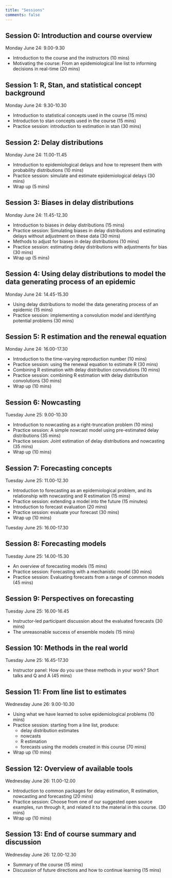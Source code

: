 ```yaml
---
title: "Sessions"
comments: false
---
```


## Session 0: Introduction and course overview

Monday June 24: 9.00-9.30

- Introduction to the course and the instructors (10 mins)
- Motivating the course: From an epidemiological line list to informing decisions in real-time (20 mins)

## Session 1: R, Stan, and statistical concept background

Monday June 24: 9.30-10.30

- Introduction to statistical concepts used in the course (15 mins)
- Introduction to stan concepts used in the course (15 mins)
- Practice session: introduction to estimation in stan (30 mins)

## Session 2: Delay distributions

Monday June 24: 11.00-11.45

- Introduction to epidemiological delays and how to represent them with probability distributions (10 mins)
- Practice session: simulate and estimate epidemiological delays (30 mins)
- Wrap up (5 mins)

## Session 3: Biases in delay distributions

Monday June 24: 11.45-12.30

- Introduction to biases in delay distributions (15 mins)
- Practice session: Simulating biases in delay distributions and estimating delays without adjustment on these data (30 mins)
- Methods to adjust for biases in delay distributions (10 mins)
- Practice session: estimating delay distributions with adjustments for bias (30 mins)
- Wrap up (5 mins)

## Session 4: Using delay distributions to model the data generating process of an epidemic

Monday June 24: 14.45-15.30

- Using delay distributions to model the data generating process of an epidemic (15 mins)
- Practice session: implementing a convolution model and identifying potential problems (30 mins)

## Session 5: R estimation and the renewal equation

Monday June 24: 16.00-17.30

- Introduction to the time-varying reproduction number (10 mins)
- Practice session: using the renewal equation to estimate R (30 mins)
- Combining R estimation with delay distribution convolutions (10 mins)
- Practice session: combining R estimation with delay distribution convolutions (30 mins)
- Wrap up (10 mins)

## Session 6: Nowcasting

Tuesday June 25: 9.00-10.30

- Introduction to nowcasting as a right-truncation problem (10 mins)
- Practice session: A simple nowcast model using pre-estimated delay distributions (35 mins)
- Practice session: Joint estimation of delay distributions and nowcasting (35 mins)
- Wrap up (10 mins)

## Session 7: Forecasting concepts

Tuesday June 25: 11.00-12.30

- Introduction to forecasting as an epidemiological problem, and its relationship with nowcasting and R estimation (15 mins)
- Practice session: extending a model into the future (15 minutes)
- Introduction to forecast evaluation (20 mins)
- Practice session: evaluate your forecast (30 mins)
- Wrap up (10 mins)

Tuesday June 25: 16.00-17.30

## Session 8: Forecasting models

Tuesday June 25: 14.00-15.30

- An overview of forecasting models (15 mins)
- Practice session: Forecasting with a mechanistic model (30 mins)
- Practice session: Evaluating forecasts from a range of common models (45 mins)

## Session 9: Perspectives on forecasting

Tuesday June 25: 16.00-16.45

- Instructor-led participant discussion about the evaluated forecasts (30 mins)
- The unreasonable success of ensemble models (15 mins)

## Session 10: Methods in the real world

Tuesday June 25: 16.45-17.30

- Instructor panel: How do you use these methods in your work? Short talks and Q and A (45 mins)

## Session 11: From line list to estimates

Wednesday June 26: 9.00-10.30

- Using what we have learned to solve epidemiological problems (10 mins)
- Practice session: starting from a line list, produce:
  - delay distribution estimates
  - nowcasts
  - R estimation
  - forecasts
  using the models created in this course (70 mins)
- Wrap up (10 mins)

## Session 12: Overview of available tools

Wednesday June 26: 11.00-12.00

- Introduction to common packages for delay estimation, R estimation, nowcasting and forecasting (20 mins)
- Practice session: Choose from one of our suggested open source examples, run through it,
and related it to the material in this course.  (30 mins)
- Wrap up (10 mins)

## Session 13: End of course summary and discussion

Wednesday June 26: 12.00-12.30

- Summary of the course (15 mins)
- Discussion of future directions and how to continue learning (15 mins)
